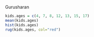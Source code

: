 Gurusharan
```{r}
kids.ages = c(4, 7, 8, 12, 13, 15, 17)
mean(kids.ages)
hist(kids.ages)
rug(kids.ages, col="red")
```

